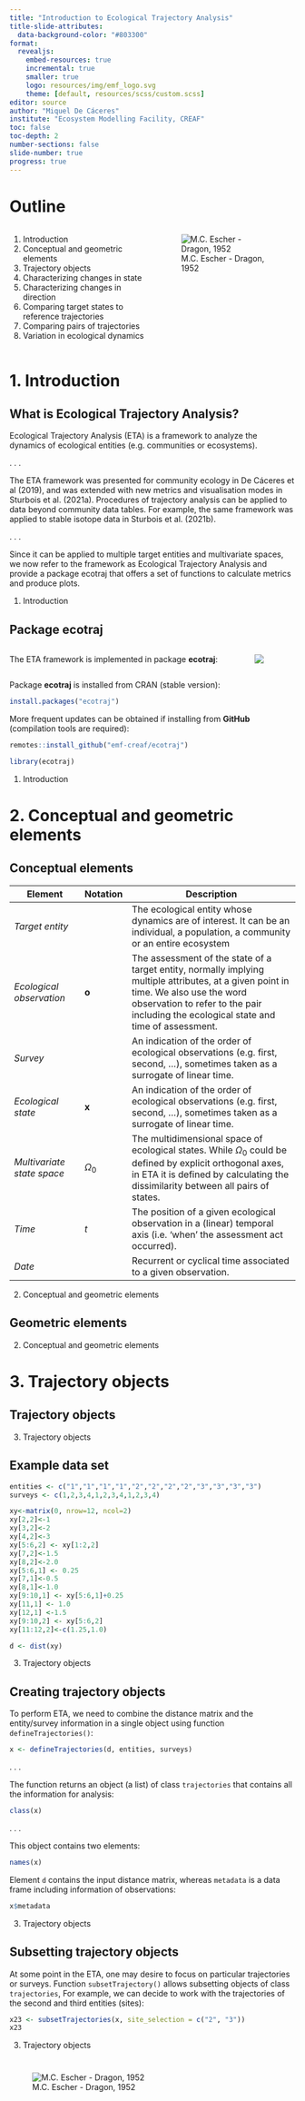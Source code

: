 ```yaml
---
title: "Introduction to Ecological Trajectory Analysis"
title-slide-attributes: 
  data-background-color: "#803300"
format:
  revealjs:
    embed-resources: true
    incremental: true
    smaller: true
    logo: resources/img/emf_logo.svg
    theme: [default, resources/scss/custom.scss]
editor: source
author: "Miquel De Cáceres"
institute: "Ecosystem Modelling Facility, CREAF"
toc: false
toc-depth: 2
number-sections: false
slide-number: true
progress: true
---
```


# Outline {background-color="#803300"}

::::: columns
::: {.column width="50%"}
1. Introduction
2. Conceptual and geometric elements
3. Trajectory objects
4. Characterizing changes in state
5. Characterizing changes in direction
6. Comparing target states to reference trajectories
7. Comparing pairs of trajectories
8. Variation in ecological dynamics
:::

::: {.column width="50%"}

![M.C. Escher - Dragon, 1952](resources/img/Escher_dragon.jpg)
:::
:::::


# 1. Introduction {background-color="#803300"}

## What is Ecological Trajectory Analysis?

Ecological Trajectory Analysis (ETA) is a framework to analyze the dynamics of ecological entities (e.g. communities or ecosystems).

. . .

The ETA framework was presented for community ecology in De Cáceres et al (2019), and was extended with new metrics and visualisation modes in Sturbois et al. (2021a). Procedures of trajectory analysis can be applied to data beyond community data tables. For example, the same framework was applied to stable isotope data in Sturbois et al. (2021b).

. . .

Since it can be applied to multiple target entities and multivariate spaces, we now refer to the framework as Ecological Trajectory Analysis and provide a package ecotraj that offers a set of functions to calculate metrics and produce plots.


::: footer
1.  Introduction
:::

## Package **ecotraj**

::::: columns
::: {.column width="85%"}
The ETA framework is implemented in package **ecotraj**:
:::
::: {.column width="15%"}
![](resources/img/logo_ecotraj.png)
:::
:::::

Package **ecotraj** is installed from CRAN (stable version):

```r
install.packages("ecotraj")
```

More frequent updates can be obtained if installing from **GitHub** (compilation tools are required):

```r
remotes::install_github("emf-creaf/ecotraj")
```

```r
library(ecotraj)
```

::: footer
1.  Introduction
:::



# 2. Conceptual and geometric elements {background-color="#803300"}

## Conceptual elements


| Element   | Notation | Description                                                  |
|-------------------|--|---------------------------------------------------|
| *Target entity*  |  | The ecological entity whose dynamics are of interest. It can be an individual, a population, a community or an entire ecosystem                                    |
| *Ecological observation* | $\mathbf{o}$  | The assessment of the state of a target entity, normally implying multiple attributes, at a given point in time.  We also use the word observation to refer to the pair including the ecological state and time of assessment.                        |
| *Survey* | | An indication of the order of ecological observations (e.g. first, second, …), sometimes taken as a surrogate of linear time. |
| *Ecological state* | $\mathbf{x}$ | An indication of the order of ecological observations (e.g. first, second, …), sometimes taken as a surrogate of linear time. |
| *Multivariate state space* | $\Omega_0$ | The multidimensional space of ecological states. While $\Omega_0$ could be defined by explicit orthogonal axes, in ETA it is defined by calculating the dissimilarity between all pairs of states. |
| *Time* | $t$ | The position of a given ecological observation in a (linear) temporal axis (i.e. ‘when’ the assessment act occurred).  |
| *Date* |  | Recurrent or cyclical time associated to a given observation.  |

::: footer
2.  Conceptual and geometric elements
:::

## Geometric elements

::: footer
2.  Conceptual and geometric elements
:::


# 3. Trajectory objects {background-color="#803300"}

## Trajectory objects

::: footer
3.  Trajectory objects
:::

##  Example data set

```r
entities <- c("1","1","1","1","2","2","2","2","3","3","3","3")
surveys <- c(1,2,3,4,1,2,3,4,1,2,3,4)
```


```r
xy<-matrix(0, nrow=12, ncol=2)
xy[2,2]<-1
xy[3,2]<-2
xy[4,2]<-3
xy[5:6,2] <- xy[1:2,2]
xy[7,2]<-1.5
xy[8,2]<-2.0
xy[5:6,1] <- 0.25
xy[7,1]<-0.5
xy[8,1]<-1.0
xy[9:10,1] <- xy[5:6,1]+0.25
xy[11,1] <- 1.0
xy[12,1] <-1.5
xy[9:10,2] <- xy[5:6,2]
xy[11:12,2]<-c(1.25,1.0)
```

```r
d <- dist(xy)
```


::: footer
3.  Trajectory objects
:::

## Creating trajectory objects


To perform ETA, we need to combine the distance matrix and the entity/survey information in a single object using function `defineTrajectories()`:

```r
x <- defineTrajectories(d, entities, surveys)
```

. . .

The function returns an object (a list) of class `trajectories` that contains all the information for analysis:

```r
class(x)
```

. . .

This object contains two elements:
```r
names(x)
```

Element `d` contains the input distance matrix, whereas `metadata` is a data frame including information of observations:

```r
x$metadata
```

::: footer
3.  Trajectory objects
:::

## Subsetting trajectory objects

At some point in the ETA, one may desire to focus on particular trajectories or surveys. Function `subsetTrajectory()` allows subsetting objects of class `trajectories`, For example, we can decide to work with the trajectories of the second and third entities (sites):

```r
x23 <- subsetTrajectories(x, site_selection = c("2", "3"))
x23
```

::: footer
3.  Trajectory objects
:::

#  {background-color="#803300"}

![M.C. Escher - Dragon, 1952](resources/img/Escher_dragon.jpg)
